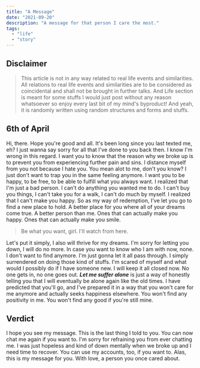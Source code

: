 ```yaml
---
title: "A Message"
date: "2021-09-20"
description: "A message for that person I care the most."
tags:
  - "life"
  - "story"
---
```


## Disclaimer

> This article is not in any way related to real life events and similarities. All relations to real life events and similarities are to be considered as coincidental and shall not be brought in further talks. And Life section is meant for some stuffs I would just post without any reason whatsoever so enjoy every last bit of my mind's byproduct! And yeah, it is randomly written using random structures and forms and stuffs.

## 6th of April

Hi, there. Hope you're good and all. It's been long since you last texted me, eh? I just wanna say sorry for all that I've done to you back then. I know I'm wrong in this regard. I want you to know that the reason why we broke up is to prevent you from experiencing further pain and sins. I distance myself from you not because I hate you. You mean alot to me, don't you know? I just don't want to trap you in the same feeling anymore. I want you to be happy, to be free, to be able to fulfill what you always want. I realized that I'm just a bad person. I can't do anything you wanted me to do. I can't buy you things, I can't take you for a walk, I can't do much by myself. I realized that I can't make you happy. So as my way of redemption, I've let you go to find a new place to hold. A better place for you where all of your dreams come true. A better person than me. Ones that can actually make you happy. Ones that can actually make you smile.

> Be what you want, girl. I'll watch from here.

Let's put it simply, I also will thrive for my dreams. I'm sorry for letting you down, I will do no more. In case you want to know who I am with now, none. I don't want to find anymore. I'm just gonna let it all pass through. I simply surrendered on doing those kind of stuffs. I'm scared of myself and what would I possibly do if I have someone new. I will keep it all closed now. No one gets in, no one goes out. **_Let me suffer alone_** is just a way of honestly telling you that I will eventually be alone again like the old times. I have predicted that you'll go, and I've prepared it in a way that you won't care for me anymore and actually seeks happiness elsewhere. You won't find any positivity in me. You won't find any good if you're still mine.

## Verdict

I hope you see my message. This is the last thing I told to you. You can now chat me again if you want to. I'm sorry for refraining you from ever chatting me. I was just hopeless and kind of down mentally when we broke up and I need time to recover. You can use my accounts, too, if you want to. Alas, this is my message for you. With love, a person you once cared about.
